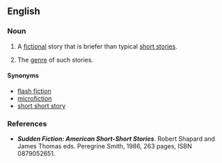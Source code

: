 ==English==

===Noun===
{{en-noun|head=[[sudden]] [[fiction]]}}

# {{context|countable}} A [[fictional]] story that is briefer than typical [[short story|short stories]].
# {{context|uncountable}} The [[genre]] of such stories.

====Synonyms====
*[[flash fiction]]
*[[microfiction]]
*[[short short story]]

===References===
*'''''Sudden Fiction: American Short-Short Stories'''''. Robert Shapard and James Thomas eds. Peregrine Smith, 1986, 263 pages, ISBN 0879052651.